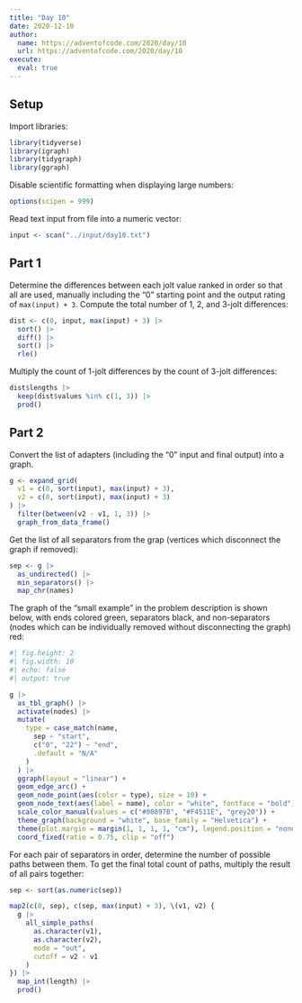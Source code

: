 ```yaml
---
title: "Day 10"
date: 2020-12-10
author:
  name: https://adventofcode.com/2020/day/10
  url: https://adventofcode.com/2020/day/10
execute:
  eval: true
---
```


## Setup

Import libraries:

```r

library(tidyverse)
library(igraph)
library(tidygraph)
library(ggraph)

```

Disable scientific formatting when displaying large numbers:

```r

options(scipen = 999)

```

Read text input from file into a numeric vector:

```r

input <- scan("../input/day10.txt")

```

## Part 1

Determine the differences between each jolt value ranked in order so that all are used, manually including the "0" starting point and the output rating of `max(input) + 3`. Compute the total number of 1, 2, and 3-jolt differences:

```r

dist <- c(0, input, max(input) + 3) |> 
  sort() |> 
  diff() |> 
  sort() |> 
  rle()

```

Multiply the count of 1-jolt differences by the count of 3-jolt differences:

```r

dist$lengths |> 
  keep(dist$values %in% c(1, 3)) |> 
  prod()

```

## Part 2

Convert the list of adapters (including the "0" input and final output) into a graph.

```r

g <- expand_grid(
  v1 = c(0, sort(input), max(input) + 3),
  v2 = c(0, sort(input), max(input) + 3)
) |> 
  filter(between(v2 - v1, 1, 3)) |> 
  graph_from_data_frame()

```

Get the list of all separators from the grap (vertices which disconnect the graph if removed):

```r

sep <- g |> 
  as_undirected() |> 
  min_separators() |> 
  map_chr(names)

```

The graph of the "small example" in the problem description is shown below, with ends colored green, separators black, and non-separators (nodes which can be individually removed without disconnecting the graph) red:

```r
#| fig.height: 2
#| fig.width: 10
#| echo: false
#| output: true

g |>
  as_tbl_graph() |> 
  activate(nodes) |> 
  mutate(
    type = case_match(name, 
      sep ~ "start", 
      c("0", "22") ~ "end", 
      .default = "N/A"
    )
  ) |> 
  ggraph(layout = "linear") +
  geom_edge_arc() +
  geom_node_point(aes(color = type), size = 10) +
  geom_node_text(aes(label = name), color = "white", fontface = "bold") +
  scale_color_manual(values = c("#00897B", "#F4511E", "grey20")) +
  theme_graph(background = "white", base_family = "Helvetica") +
  theme(plot.margin = margin(1, 1, 1, 1, "cm"), legend.position = "none") +
  coord_fixed(ratio = 0.75, clip = "off")

```

For each pair of separators in order, determine the number of possible paths between them. To get the final total count of paths, multiply the result of all pairs together:

```r

sep <- sort(as.numeric(sep))

map2(c(0, sep), c(sep, max(input) + 3), \(v1, v2) {
  g |> 
    all_simple_paths(
      as.character(v1), 
      as.character(v2), 
      mode = "out",
      cutoff = v2 - v1
    )
}) |> 
  map_int(length) |> 
  prod()

```
